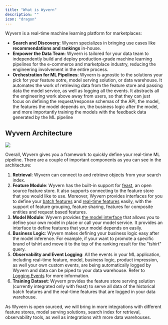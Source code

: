 ```yaml
---
title: "What is Wyvern"
description: ""
icon: "dragon"
---
```


Wyvern is a real-time machine learning platform for marketplaces:

- **Search and Discovery**: Wyvern specializes in bringing use cases like **recommendations and rankings** in-house.
- **Empower the Data Team**: Wyvern is tailored for your data team to independently build and deploy production-grade machine learning pipelines for the e-commerce and marketplace industry, reducing the engineering involvement in the entire process.
- **Orchestration for ML Pipelines**: Wyvern is agnostic to the solutions your pick for your feature sotre, model serving solution, or data warehouse. It automates the work of retrieving data from the feature store and passing data the model service, as well as logging all the events. It abstracts all the engineering work above away from users, so that they can just focus on defining the request/response schemas of the API, the model, the features the model depends on, the business logic after the model, and more importantly training the models with the feedback data generated by the ML pipeline

## Wyvern Architecture

<Frame>
  <img class="w-full h-full" src="/images/wyvern_ml_architecture.png" />
</Frame>

Overall, Wyvern gives you a framework to quickly define your real-time ML pipeline. There are a couple of important components as you can see in the architecture:

1. **Retrieval**: Wyvern can connect to and retrieve objects from your search index.
2. **Feature Module**: Wyvern has the built-in support for [feast](https://feast.dev/), an open source feature store. It also supports connecting to the feature store that you would like to use. Moreover, Wyvern provides interfaces for you to define your [batch features](/batch_feature) and [real-time features](/realtime_feature) easily, with the support of feature grouping, feature sharing, features for composite entities and request based features.
3. **Model Module**: Wyvern provides [the model interface](/model_service#define-the-whole-model) that allows you to define your own model in place or call your model service. It provides an interface to define features that your model depends on easily.
4. **Business Logic**: Wyvern makes defining your business logic easy after the model inference. For example, if your want to promote a specific brand of tshirt and move it to the top of the ranking result for the "tshirt" query.
5. **Observability and Event Logging**: All the events in your ML application, including real-time feature, model, business logic, product impression, as well your own custom events, are being automatically logged by Wyvern and data can be piped to your data warehouse. Refer to [Logging Events](/logging_events) for more information.
6. **Training Dataset**: Wyvern provides the feature store serving solution (currently integrated only with feast) to serve all data of the historical batch features and the real-time features that are logged in your data warehouse.

As Wyvern is open sourced, we will bring in more integrations with different feature stores, model serving solutions, search index for retrieval, observability tools, as well as integrations with more data warehouses.
